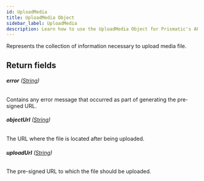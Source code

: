 ```yaml
---
id: UploadMedia
title: UploadMedia Object
sidebar_label: UploadMedia
description: Learn how to use the UploadMedia Object for Prismatic's API.
---
```


Represents the collection of information necessary to upload media file.

## Return fields

###### <b>error</b> ([String](api/schema/scalar/String.mdx))

Contains any error message that occurred as part of generating the pre-signed URL.

###### <b>objectUrl</b> ([String](api/schema/scalar/String.mdx))

The URL where the file is located after being uploaded.

###### <b>uploadUrl</b> ([String](api/schema/scalar/String.mdx))

The pre-signed URL to which the file should be uploaded.
